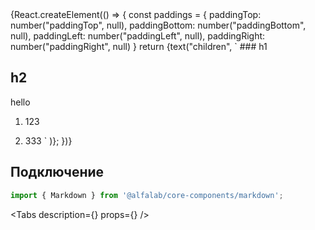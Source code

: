 
<Meta title='Components/Markdown' component={Markdown} id='Markdown' />

<Story name='Markdown'>
    {React.createElement(() => {
        const paddings = {
            paddingTop: number("paddingTop", null),
            paddingBottom: number("paddingBottom", null),
            paddingLeft: number("paddingLeft", null),
            paddingRight: number("paddingRight", null)
        }
        return <Markdown paddings={paddings} font={radios("font", ["styrene", "system"], "styrene")} platform={radios("platform", ["desktop", "mobile"], "desktop")}>{text("children",
            `
### h1

## h2

hello

1. 123

2. 333
   `
   )}</Markdown>;
   })}
      </Story>

<ComponentHeader
    name='Markdown'
    version={packageJson.version}
    package='@alfalab/core-components/markdown'
    design='https://www.figma.com/file/cdNnkh2QdxuvYLrBm4cubM/branch/iXBg8h9LGQzDyIJT0OHM4v/Web-%3A%3A-Core-Default-Components?type=design&node-id=89835-120143&mode=design&t=lrmb1JJ6HkunHzwe-0'
    children='Компонент для создания разметки.'
/>

## Подключение

```jsx
import { Markdown } from '@alfalab/core-components/markdown';
```

<Tabs description={<Description />} props={<ArgsTable of={Markdown} />} />
